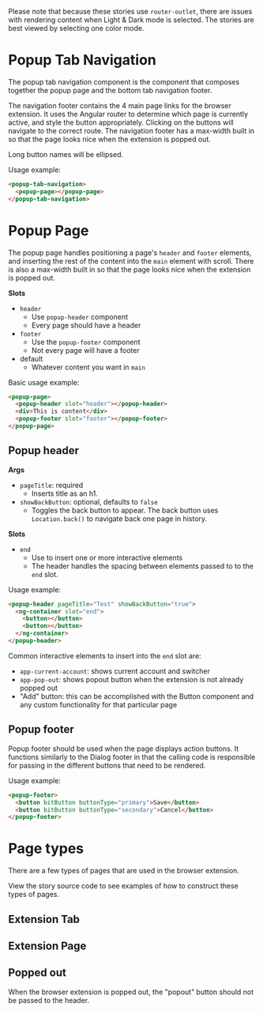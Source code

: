 

<Meta of={stories} />

Please note that because these stories use `router-outlet`, there are issues with rendering content
when Light & Dark mode is selected. The stories are best viewed by selecting one color mode.

# Popup Tab Navigation

The popup tab navigation component is the component that composes together the popup page and the
bottom tab navigation footer.

The navigation footer contains the 4 main page links for the browser extension. It uses the Angular
router to determine which page is currently active, and style the button appropriately. Clicking on
the buttons will navigate to the correct route. The navigation footer has a max-width built in so
that the page looks nice when the extension is popped out.

Long button names will be ellipsed.

Usage example:

```html
<popup-tab-navigation>
  <popup-page></popup-page>
</popup-tab-navigation>
```

# Popup Page

The popup page handles positioning a page's `header` and `footer` elements, and inserting the rest
of the content into the `main` element with scroll. There is also a max-width built in so that the
page looks nice when the extension is popped out.

**Slots**

- `header`
  - Use `popup-header` component
  - Every page should have a header
- `footer`
  - Use the `popup-footer` component
  - Not every page will have a footer
- default
  - Whatever content you want in `main`

Basic usage example:

```html
<popup-page>
  <popup-header slot="header"></popup-header>
  <div>This is content</div>
  <popup-footer slot="footer"></popup-footer>
</popup-page>
```

## Popup header

**Args**

- `pageTitle`: required
  - Inserts title as an h1.
- `showBackButton`: optional, defaults to `false`
  - Toggles the back button to appear. The back button uses `Location.back()` to navigate back one
    page in history.

**Slots**

- `end`
  - Use to insert one or more interactive elements
  - The header handles the spacing between elements passed to to the `end` slot.

Usage example:

```html
<popup-header pageTitle="Test" showBackButton="true">
  <ng-container slot="end">
    <button></button>
    <button></button>
  </ng-container>
</popup-header>
```

Common interactive elements to insert into the `end` slot are:

- `app-current-account`: shows current account and switcher
- `app-pop-out`: shows popout button when the extension is not already popped out
- "Add" button: this can be accomplished with the Button component and any custom functionality for
  that particular page

## Popup footer

Popup footer should be used when the page displays action buttons. It functions similarly to the
Dialog footer in that the calling code is responsible for passing in the different buttons that need
to be rendered.

Usage example:

```html
<popup-footer>
  <button bitButton buttonType="primary">Save</button>
  <button bitButton buttonType="secondary">Cancel</button>
</popup-footer>
```

# Page types

There are a few types of pages that are used in the browser extension.

View the story source code to see examples of how to construct these types of pages.

## Extension Tab

<Canvas>
  <Story of={stories.PopupTabNavigation} />
</Canvas>

## Extension Page

<Canvas>
  <Story of={stories.PopupPage} />
</Canvas>

<Canvas>
  <Story of={stories.PopupPageWithFooter} />
</Canvas>

## Popped out

When the browser extension is popped out, the "popout" button should not be passed to the header.

<Canvas>
  <Story of={stories.PoppedOut} />
</Canvas>

